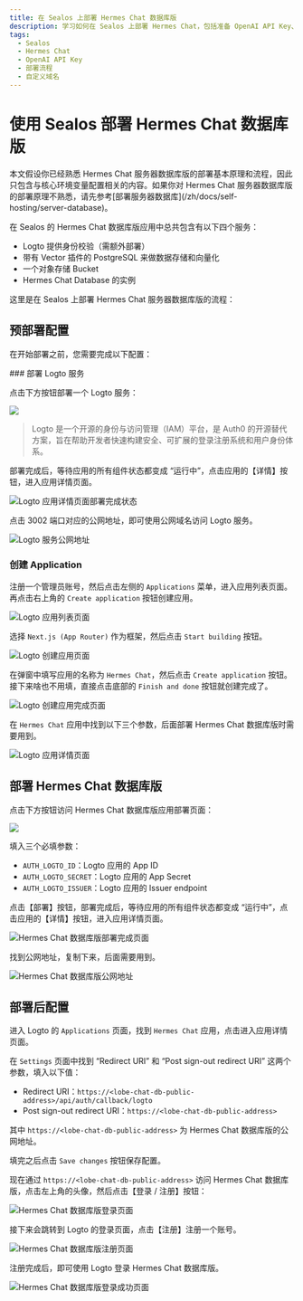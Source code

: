 ```yaml
---
title: 在 Sealos 上部署 Hermes Chat 数据库版
description: 学习如何在 Sealos 上部署 Hermes Chat，包括准备 OpenAI API Key、点击部署按钮、绑定自定义域名等操作。
tags:
  - Sealos
  - Hermes Chat
  - OpenAI API Key
  - 部署流程
  - 自定义域名
---
```


# 使用 Sealos 部署 Hermes Chat 数据库版

<Callout type="info">
  本文假设你已经熟悉 Hermes Chat
  服务器数据库版的部署基本原理和流程，因此只包含与核心环境变量配置相关的内容。如果你对 Hermes Chat
  服务器数据库版的部署原理不熟悉，请先参考[部署服务器数据库](/zh/docs/self-hosting/server-database)。
</Callout>

在 Sealos 的 Hermes Chat 数据库版应用中总共包含有以下四个服务：

- Logto 提供身份校验（需额外部署）
- 带有 Vector 插件的 PostgreSQL 来做数据存储和向量化
- 一个对象存储 Bucket
- Hermes Chat Database 的实例

这里是在 Sealos 上部署 Hermes Chat 服务器数据库版的流程：

## 预部署配置

在开始部署之前，您需要完成以下配置：

<Steps>
  ### 部署 Logto 服务

  点击下方按钮部署一个 Logto 服务：

  [![](https://raw.githubusercontent.com/labring-actions/templates/main/Deploy-on-Sealos.svg)](https://template.hzh.sealos.run/deploy?templateName=logto)

  > Logto 是一个开源的身份与访问管理（IAM）平台，是 Auth0 的开源替代方案，旨在帮助开发者快速构建安全、可扩展的登录注册系统和用户身份体系。

  部署完成后，等待应用的所有组件状态都变成 “运行中”，点击应用的【详情】按钮，进入应用详情页面。

  ![Logto 应用详情页面部署完成状态](https://raw.githubusercontent.com/labring-actions/templates/main/template/lobe-chat-db/images/logto-app-deployment-status-sealos.png)

  点击 3002 端口对应的公网地址，即可使用公网域名访问 Logto 服务。

  ![Logto 服务公网地址](https://raw.githubusercontent.com/labring-actions/templates/main/template/lobe-chat-db/images/logto-public-address.png)

  ### 创建 Application

  注册一个管理员账号，然后点击左侧的 `Applications` 菜单，进入应用列表页面。再点击右上角的 `Create application` 按钮创建应用。

  ![Logto 应用列表页面](https://raw.githubusercontent.com/labring-actions/templates/main/template/lobe-chat-db/images/logto-application-list.png)

  选择 `Next.js (App Router)` 作为框架，然后点击 `Start building` 按钮。

  ![Logto 创建应用页面](https://raw.githubusercontent.com/labring-actions/templates/main/template/lobe-chat-db/images/logto-create-application.png)

  在弹窗中填写应用的名称为 `Hermes Chat`，然后点击 `Create application` 按钮。接下来啥也不用填，直接点击底部的 `Finish and done` 按钮就创建完成了。

  ![Logto 创建应用完成页面](https://raw.githubusercontent.com/labring-actions/templates/main/template/lobe-chat-db/images/logto-create-application-done.png)

  在 `Hermes Chat` 应用中找到以下三个参数，后面部署 Hermes Chat 数据库版时需要用到。

  ![Logto 应用详情页面](https://raw.githubusercontent.com/labring-actions/templates/main/template/lobe-chat-db/images/logto-app-detail.png)
</Steps>

## 部署 Hermes Chat 数据库版

点击下方按钮访问 Hermes Chat 数据库版应用部署页面：

[![](https://raw.githubusercontent.com/labring-actions/templates/main/Deploy-on-Sealos.svg)](https://template.hzh.sealos.run/deploy?templateName=lobe-chat-db)

填入三个必填参数：

- `AUTH_LOGTO_ID`：Logto 应用的 App ID
- `AUTH_LOGTO_SECRET`：Logto 应用的 App Secret
- `AUTH_LOGTO_ISSUER`：Logto 应用的 Issuer endpoint

点击【部署】按钮，部署完成后，等待应用的所有组件状态都变成 “运行中”，点击应用的【详情】按钮，进入应用详情页面。

![Hermes Chat 数据库版部署完成页面](https://raw.githubusercontent.com/labring-actions/templates/main/template/lobe-chat-db/images/lobe-chat-db-deployment-done.png)

找到公网地址，复制下来，后面需要用到。

![Hermes Chat 数据库版公网地址](https://raw.githubusercontent.com/labring-actions/templates/main/template/lobe-chat-db/images/lobe-chat-db-public-address.png)

## 部署后配置

进入 Logto 的 `Applications` 页面，找到 `Hermes Chat` 应用，点击进入应用详情页面。

在 `Settings` 页面中找到 “Redirect URI” 和 “Post sign-out redirect URI” 这两个参数，填入以下值：

- Redirect URI：`https://<lobe-chat-db-public-address>/api/auth/callback/logto`
- Post sign-out redirect URI：`https://<lobe-chat-db-public-address>`

其中 `https://<lobe-chat-db-public-address>` 为 Hermes Chat 数据库版的公网地址。

填完之后点击 `Save changes` 按钮保存配置。

现在通过 `https://<lobe-chat-db-public-address>` 访问 Hermes Chat 数据库版，点击左上角的头像，然后点击【登录 / 注册】按钮：

![Hermes Chat 数据库版登录页面](https://raw.githubusercontent.com/labring-actions/templates/main/template/lobe-chat-db/images/lobe-chat-db-login.png)

接下来会跳转到 Logto 的登录页面，点击【注册】注册一个账号。

![Hermes Chat 数据库版注册页面](https://raw.githubusercontent.com/labring-actions/templates/main/template/lobe-chat-db/images/lobe-chat-db-register.png)

注册完成后，即可使用 Logto 登录 Hermes Chat 数据库版。

![Hermes Chat 数据库版登录成功页面](https://raw.githubusercontent.com/labring-actions/templates/main/template/lobe-chat-db/images/lobe-chat-db-login-success.png)
